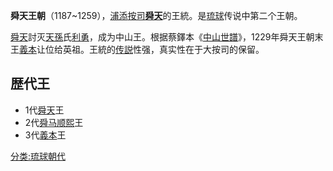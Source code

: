 {{琉球歷史|隱藏=1}}
'''舜天王朝'''（1187~1259），[[浦添市|浦添]][[按司|按司]]'''[[舜天|舜天]]'''的王統。是[[琉球|琉球]]传说中第二个王朝。

[[舜天|舜天]]討灭[[天孫|天孫]]氏[[利勇|利勇]]，成为中山王。根据蔡鐸本《[[中山世譜|中山世譜]]》，1229年舜天王朝末王[[義本|義本]]让位给英祖。王統的[[传説|传説]]性强，真实性在于大按司的保留。

==歴代王==
*1代[[舜天|舜天]]王
*2代[[舜马顺熙|舜马顺熙]]王
*3代[[義本|義本]]王

{{琉球歷代君主}}

[[分类:琉球朝代|分类:琉球朝代]]